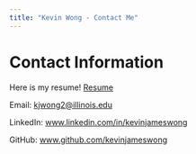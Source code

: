 ```yaml
---
title: "Kevin Wong - Contact Me"
---
```


# Contact Information

Here is my resume! [Resume](files/Resume_04_30_24_Wong.pdf){target="_blank"}

Email: <kjwong2@illinois.edu> 

LinkedIn: [www.linkedin.com/in/kevinjameswong](https://www.linkedin.com/in/kevinjameswong/){target="_blank"} 

GitHub: [www.github.com/kevinjameswong](https://www.github.com/kevinjameswong){target="_blank"}

